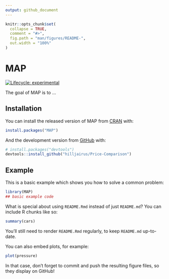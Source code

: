 ```yaml
---
output: github_document
---
```


<!-- README.md is generated from README.Rmd. Please edit that file -->

```r
knitr::opts_chunk$set(
  collapse = TRUE,
  comment = "#>",
  fig.path = "man/figures/README-",
  out.width = "100%"
)
```

# MAP

<!-- badges: start -->
[![Lifecycle: experimental](https://img.shields.io/badge/lifecycle-experimental-orange.svg)](https://www.tidyverse.org/lifecycle/#experimental)
<!-- badges: end -->

The goal of MAP is to ...

## Installation

You can install the released version of MAP from [CRAN](https://CRAN.R-project.org) with:

``` r
install.packages("MAP")
```

And the development version from [GitHub](https://github.com/) with:

``` r
# install.packages("devtools")
devtools::install_github("hilljairus/Price-Comparison")
```
## Example

This is a basic example which shows you how to solve a common problem:

```r
library(MAP)
## basic example code
```

What is special about using `README.Rmd` instead of just `README.md`? You can include R chunks like so:

```r
summary(cars)
```

You'll still need to render `README.Rmd` regularly, to keep `README.md` up-to-date.

You can also embed plots, for example:

```r
plot(pressure)
```

In that case, don't forget to commit and push the resulting figure files, so they display on GitHub!
